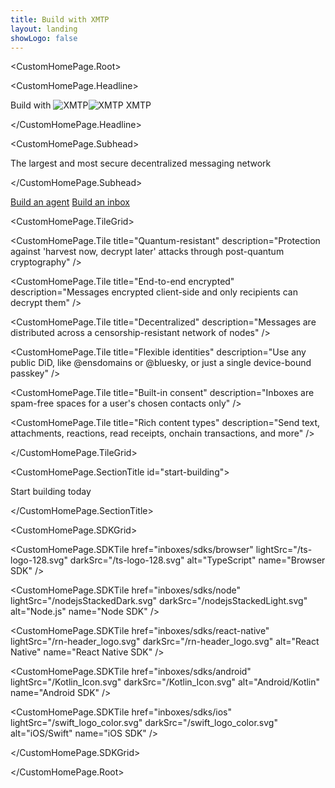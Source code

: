 ```yaml
---
title: Build with XMTP
layout: landing
showLogo: false
---
```



<CustomHomePage.Root>

<CustomHomePage.Headline>

Build with <img src="/x-mark-blue-lightmode.png" alt="XMTP" className="xmtp-logo-light-mode" /><img src="/x-mark-blue-darkmode.png" alt="XMTP" className="xmtp-logo-dark-mode" /> XMTP

</CustomHomePage.Headline>

<CustomHomePage.Subhead>

The largest and most secure decentralized messaging network

</CustomHomePage.Subhead>

<div className="custom-homepage-cta-container">
  <a href="/agents/get-started/build-an-agent" className="custom-homepage-cta-button custom-homepage-cta-button--primary">Build an agent</a>
  <a href="/inboxes/intro/get-started" className="custom-homepage-cta-button custom-homepage-cta-button--secondary">Build an inbox</a>
</div>

<CustomHomePage.TileGrid>

<CustomHomePage.Tile
  title="Quantum-resistant"
  description="Protection against 'harvest now, decrypt later' attacks through post-quantum cryptography"
/>

<CustomHomePage.Tile
  title="End-to-end encrypted"
  description="Messages encrypted client-side and only recipients can decrypt them"
/>

<CustomHomePage.Tile
  title="Decentralized"
  description="Messages are distributed across a censorship-resistant network of nodes"
/>

<CustomHomePage.Tile
  title="Flexible identities"
  description="Use any public DiD, like @ensdomains or @bluesky, or just a single device-bound passkey"
/>

<CustomHomePage.Tile
  title="Built-in consent"
  description="Inboxes are spam-free spaces for a user's chosen contacts only"
/>

<CustomHomePage.Tile
  title="Rich content types"
  description="Send text, attachments, reactions, read receipts, onchain transactions, and more"
/>

</CustomHomePage.TileGrid>

<CustomHomePage.SectionTitle id="start-building">

Start building today

</CustomHomePage.SectionTitle>

<CustomHomePage.SDKGrid>

<CustomHomePage.SDKTile
  href="inboxes/sdks/browser"
  lightSrc="/ts-logo-128.svg"
  darkSrc="/ts-logo-128.svg"
  alt="TypeScript"
  name="Browser SDK"
/>

<CustomHomePage.SDKTile
  href="inboxes/sdks/node"
  lightSrc="/nodejsStackedDark.svg"
  darkSrc="/nodejsStackedLight.svg"
  alt="Node.js"
  name="Node SDK"
/>

<CustomHomePage.SDKTile
  href="inboxes/sdks/react-native"
  lightSrc="/rn-header_logo.svg"
  darkSrc="/rn-header_logo.svg"
  alt="React Native"
  name="React Native SDK"
/>

<CustomHomePage.SDKTile
  href="inboxes/sdks/android"
  lightSrc="/Kotlin_Icon.svg"
  darkSrc="/Kotlin_Icon.svg"
  alt="Android/Kotlin"
  name="Android SDK"
/>

<CustomHomePage.SDKTile
  href="inboxes/sdks/ios"
  lightSrc="/swift_logo_color.svg"
  darkSrc="/swift_logo_color.svg"
  alt="iOS/Swift"
  name="iOS SDK"
/>

</CustomHomePage.SDKGrid>

</CustomHomePage.Root>
